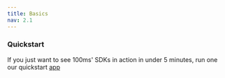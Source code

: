 ```yaml
---
title: Basics
nav: 2.1
---
```


<Content alias="basics" />

### Quickstart

If you just want to see 100ms' SDKs in action in under 5 minutes, run one our quickstart [app](/server-side/v2/guides/quickstart)
